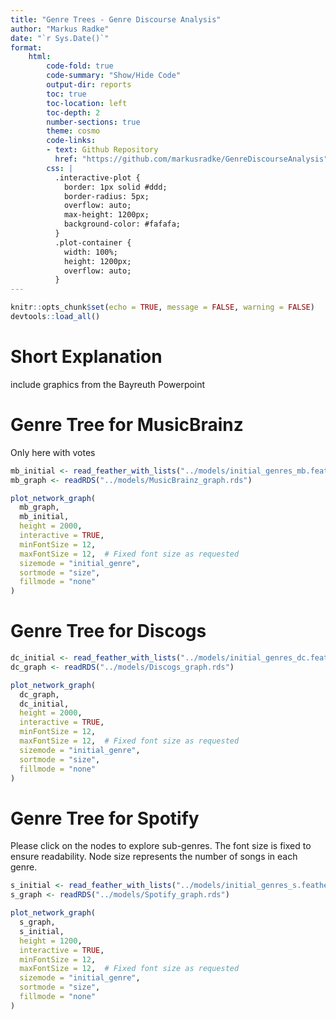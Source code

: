 ```yaml
---
title: "Genre Trees - Genre Discourse Analysis"
author: "Markus Radke"
date: "`r Sys.Date()`"
format: 
    html: 
        code-fold: true
        code-summary: "Show/Hide Code"
        output-dir: reports
        toc: true
        toc-location: left
        toc-depth: 2
        number-sections: true
        theme: cosmo
        code-links:
        - text: Github Repository
          href: "https://github.com/markusradke/GenreDiscourseAnalysis"
        css: |
          .interactive-plot {
            border: 1px solid #ddd;
            border-radius: 5px;
            overflow: auto;
            max-height: 1200px;
            background-color: #fafafa;
          }
          .plot-container {
            width: 100%;
            height: 1200px;
            overflow: auto;
          }
---
```

```r
knitr::opts_chunk$set(echo = TRUE, message = FALSE, warning = FALSE)
devtools::load_all()
```	

# Short Explanation
include graphics from the Bayreuth Powerpoint


# Genre Tree for MusicBrainz
Only here with votes

:::{.column-screen}
```r
mb_initial <- read_feather_with_lists("../models/initial_genres_mb.feather")
mb_graph <- readRDS("../models/MusicBrainz_graph.rds")

plot_network_graph(
  mb_graph,
  mb_initial,
  height = 2000,
  interactive = TRUE,
  minFontSize = 12,
  maxFontSize = 12,  # Fixed font size as requested
  sizemode = "initial_genre",
  sortmode = "size",
  fillmode = "none"
) 

```
:::

# Genre Tree for Discogs
:::{.column-screen}
```r
dc_initial <- read_feather_with_lists("../models/initial_genres_dc.feather")
dc_graph <- readRDS("../models/Discogs_graph.rds")

plot_network_graph(
  dc_graph,
  dc_initial,
  height = 2000,
  interactive = TRUE,
  minFontSize = 12,
  maxFontSize = 12,  # Fixed font size as requested
  sizemode = "initial_genre",
  sortmode = "size",
  fillmode = "none"
)
```
:::

# Genre Tree for Spotify
Please click on the nodes to explore sub-genres. The font size is fixed to ensure readability. Node size represents the number of songs in each genre.

:::{.column-screen}
```r
s_initial <- read_feather_with_lists("../models/initial_genres_s.feather")
s_graph <- readRDS("../models/Spotify_graph.rds")

plot_network_graph(
  s_graph,
  s_initial,
  height = 1200,
  interactive = TRUE,
  minFontSize = 12,
  maxFontSize = 12,  # Fixed font size as requested
  sizemode = "initial_genre",
  sortmode = "size",
  fillmode = "none"
) 
```

:::